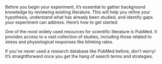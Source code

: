 Before you begin your experiment, it's essential to gather background knowledge by reviewing existing literature. This will help you refine your hypothesis, understand what has already been studied, and identify gaps your experiment can address. Here’s how to get started:

One of the most widely used resources for scientific literature is PubMed. It provides access to a vast collection of studies, including those related to stress and physiological responses like blinking rates.

If you’ve never used a research database like PubMed before, don’t worry! It’s straightforward once you get the hang of search terms and strategies.

